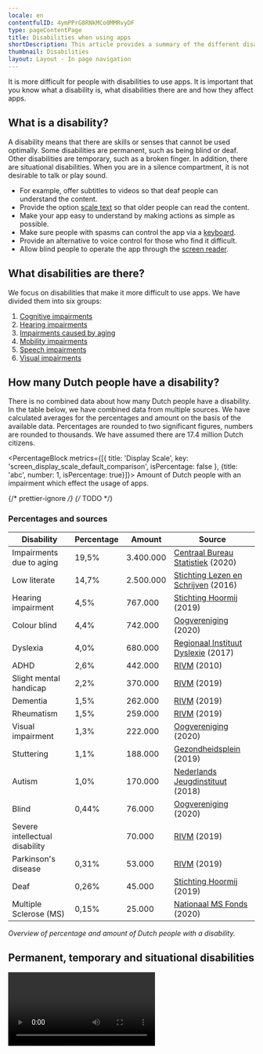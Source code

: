 ```yaml
---
locale: en
contentfulID: 4ymPPrG8RNkMCo0MMRvyDF
type: pageContentPage
title: Disabilities when using apps
shortDescription: This article provides a summary of the different disabilities. Here you can also find the number of Dutch people with a disability.
thumbnail: Disabilities
layout: Layout - In page navigation
---
```


It is more difficult for people with disabilities to use apps. It is important that you know what a disability is, what disabilities there are and how they affect apps.

## What is a disability?

A disability means that there are skills or senses that cannot be used optimally. Some disabilities are permanent, such as being blind or deaf. Other disabilities are temporary, such as a broken finger. In addition, there are situational disabilities. When you are in a silence compartment, it is not desirable to talk or play sound.

- For example, offer subtitles to videos so that deaf people can understand the content.
- Provide the option [scale text](https://appt.org/en/stats/font-size) so that older people can read the content.
- Make your app easy to understand by making actions as simple as possible.
- Make sure people with spasms can control the app via a [keyboard](https://appt.org/en/stats/keyboard-access).
- Provide an alternative to voice control for those who find it difficult.
- Allow blind people to operate the app through the [screen reader](https://appt.org/en/stats/screen-reader).

## What disabilities are there?

We focus on disabilities that make it more difficult to use apps. We have divided them into six groups:

1. [Cognitive impairments](https://appt.org/en/articles/disabilities/cognitive)
2. [Hearing impairments](https://appt.org/en/articles/disabilities/hearing)
3. [Impairments caused by aging](https://appt.org/en/articles/disabilities/aging)
4. [Mobility impairments](https://appt.org/en/articles/disabilities/mobility)
5. [Speech impairments](https://appt.org/en/articles/disabilities/speech)
6. [Visual impairments](https://appt.org/en/articles/disabilities/visual)

## How many Dutch people have a disability?

There is no combined data about how many Dutch people have a disability. In the table below, we have combined data from multiple sources. We have calculated averages for the percentages and amount on the basis of the available data. Percentages are rounded to two significant figures, numbers are rounded to thousands. We have assumed there are 17.4 million Dutch citizens.

<PercentageBlock metrics={[{ title: 'Display Scale', key: 'screen_display_scale_default_comparison', isPercentage: false }, {title: 'abc', number: 1, isPercentage: true}]}>
	Amount of Dutch people with an impairment which effect the usage of apps.
</PercentageBlock>

{/* prettier-ignore */}
{/* TODO
<PercentageBlock name="Disabilities - Metrics"> 
</PercentageBlock>
*/}

### **Percentages and sources**

| Disability                     | Percentage | Amount    | Source                                                                                                                                                                                    |
| ------------------------------ | ---------- | --------- | ----------------------------------------------------------------------------------------------------------------------------------------------------------------------------------------- |
| Impairments due to aging       | 19,5%      | 3.400.000 | [Centraal Bureau Statistiek](https://www.cbs.nl/nl-nl/visualisaties/dashboard-bevolking/leeftijd/ouderen) (2020)                                                                          |
| Low literate                   | 14,7%      | 2.500.000 | [Stichting Lezen en Schrijven](https://www.lezenenschrijven.nl/informatie-over-laaggeletterdheid-nederland) (2016)                                                                        |
| Hearing impairment             | 4,5%       | 767.000   | [Stichting Hoormij](https://www.volksgezondheidenzorg.info/onderwerp/gehoorstoornissen/cijfers-context/huidige-situatie#node-prevalentie-slechthorendheid-huisartsenpraktijk) (2019)      |
| Colour blind                   | 4,4%       | 742.000   | [Oogvereniging](https://www.oogvereniging.nl/oogaandoeningen/oogaandoeningen-overzicht/kleurenblindheid/) (2020)                                                                          |
| Dyslexia                       | 4,0%       | 680.000   | [Regionaal Instituut Dyslexie](https://www.rid.nl/blog/cijfersdyslexie/) (2017)                                                                                                           |
| ADHD                           | 2,6%       | 442.000   | [RIVM](https://www.volksgezondheidenzorg.info/onderwerp/adhd/cijfers-context/huidige-situatie#node-prevalentie-van-adhd-bevolkingsonderzoek) (2010)                                       |
| Slight mental handicap         | 2,2%       | 370.000   | [RIVM](https://www.scp.nl/publicaties/publicaties/2019/10/01/het-aantal-mensen-met-een-licht-verstandelijke-beperking-een-schatting) (2019)                                               |
| Dementia                       | 1,5%       | 262.000   | [RIVM](https://www.volksgezondheidenzorg.info/onderwerp/dementie/cijfers-context/huidige-situatie#node-aantal-personen-met-dementie-de-bevolking) (2019)                                  |
| Rheumatism                     | 1,5%       | 259.000   | [RIVM](https://www.volksgezondheidenzorg.info/onderwerp/reumato%C3%AFde-artritis-ra/cijfers-context/huidige-situatie#node-prevalentie-reumato%C3%AFde-artritis-huisartsenpraktijk) (2019) |
| Visual impairment              | 1,3%       | 222.000   | [Oogvereniging](https://www.oogvereniging.nl/oogaandoeningen/oogaandoeningen-overzicht/blind-doofblind-of-slechtziend/) (2020)                                                            |
| Stuttering                     | 1,1%       | 188.000   | [Gezondheidsplein](https://www.gezondheidsplein.nl/aandoeningen/stotteren/item33459) (2019)                                                                                               |
| Autism                         | 1,0%       | 170.000   | [Nederlands Jeugdinstituut](https://www.nji.nl/nl/Databank/Cijfers-over-Jeugd-en-Opvoeding/Cijfers-per-onderwerp/Autisme) (2018)                                                          |
| Blind                          | 0,44%      | 76.000    | [Oogvereniging](https://www.oogvereniging.nl/oogaandoeningen/oogaandoeningen-overzicht/blind-doofblind-of-slechtziend/) (2020)                                                            |
| Severe intellectual disability |            | 70.000    | [RIVM](https://www.scp.nl/publicaties/publicaties/2019/10/01/het-aantal-mensen-met-een-licht-verstandelijke-beperking-een-schatting) (2019)                                               |
| Parkinson's disease            | 0,31%      | 53.000    | [RIVM](https://www.volksgezondheidenzorg.info/onderwerp/ziekte-van-parkinson/cijfers-context/huidige-situatie#node-prevalentie-ziekte-van-parkinson-huisartsenpraktijk) (2019)            |
| Deaf                           | 0,26%      | 45.000    | [Stichting Hoormij](https://www.volksgezondheidenzorg.info/onderwerp/gehoorstoornissen/cijfers-context/huidige-situatie#node-prevalentie-slechthorendheid-huisartsenpraktijk) (2019)      |
| Multiple Sclerose (MS)         | 0,15%      | 25.000    | [Nationaal MS Fonds](https://nationaalmsfonds.nl/onderzoek-wijst-uit-25-000-mensen-met-ms-in-nederland/) (2020)                                                                           |

_Overview of percentage and amount of Dutch people with a disability._

## Permanent, temporary and situational disabilities

<Video
  youTubeId="QcJhQnRyysM"
  title="Permanent, temporary, and situational disabilities - Accessibility on Google Play"
/>

